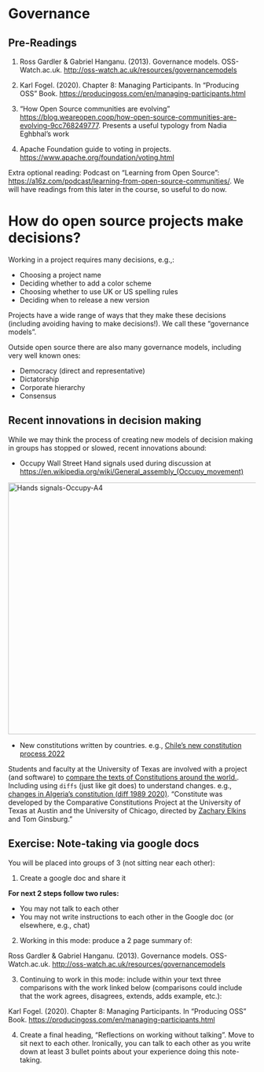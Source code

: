 # Governance {#sec-gov}

<!-- Pre-class prep: -->
<!-- - create google docs numbered by group. (e.g. 21 students 3 groups) -->

## Pre-Readings

1. Ross Gardler & Gabriel Hanganu. (2013). Governance models. OSS-Watch.ac.uk. <http://oss-watch.ac.uk/resources/governancemodels>

2. Karl Fogel. (2020). Chapter 8: Managing Participants. In "Producing OSS" Book. <https://producingoss.com/en/managing-participants.html>

3. "How Open Source communities are evolving" <https://blog.weareopen.coop/how-open-source-communities-are-evolving-9cc768249777>. Presents a useful typology from Nadia Eghbhal's work

4. Apache Foundation guide to voting in projects. <https://www.apache.org/foundation/voting.html>

Extra optional reading: Podcast on "Learning from Open Source": <https://a16z.com/podcast/learning-from-open-source-communities/>.  We will have readings from this later in the course, so useful to do now.

# How do open source projects make decisions? 

Working in a project requires many decisions, e.g.,:

* Choosing a project name
* Deciding whether to add a color scheme
* Choosing whether to use UK or US spelling rules
* Deciding when to release a new version

Projects have a wide range of ways that they make these decisions (including avoiding having to make decisions!). We call these "governance models".

Outside open source there are also many governance models, including very well known ones:

* Democracy (direct and representative)
* Dictatorship
* Corporate hierarchy
* Consensus

## Recent innovations in decision making

While we may think the process of creating new models of decision making in groups has stopped or slowed, recent innovations abound:

* Occupy Wall Street Hand signals used during discussion at <https://en.wikipedia.org/wiki/General_assembly_(Occupy_movement)>

<a title="Ruben de Haas email, CC BY-SA 3.0 &lt;https://creativecommons.org/licenses/by-sa/3.0&gt;, via Wikimedia Commons" href="https://commons.wikimedia.org/wiki/File:Hands_signals-Occupy-A4.svg"><img width="512" alt="Hands signals-Occupy-A4" src="https://upload.wikimedia.org/wikipedia/commons/thumb/6/69/Hands_signals-Occupy-A4.svg/512px-Hands_signals-Occupy-A4.svg.png"></a>

* New constitutions written by countries. e.g., [Chile's new constitution process 2022](https://en.wikipedia.org/wiki/2022_proposed_Political_Constitution_of_the_Republic_of_Chile)

Students and faculty at the University of Texas are involved with a project (and software) to [compare the texts of Constitutions around the world.](https://constituteproject.org/topics?lang=en). Including using `diffs` (just like git does) to understand changes. e.g., [changes in Algeria's constitution (diff 1989 2020)](https://constituteproject.org/constitutions?lang=en&status=in_force&status=is_historic&status=is_draft&compare=Algeria_2016&compare=Algeria_2020). "Constitute was developed by the Comparative Constitutions Project at the University of Texas at Austin and the University of Chicago, directed by [Zachary Elkins](https://liberalarts.utexas.edu/government/faculty/elkinszs) and Tom Ginsburg."



  <!-- "OSS Watch Governance Models", -->
  <!--   "http://oss-watch.ac.uk/resources/governancemodels", -->
  <!--   "Governance", -->
  <!-- "Shah, S. K. (2006). Motivation, governance, and the viability of hybrid forms in open source software development. Management Science, 52(7), 1000–1014.", -->
  <!--   "https://doi.org/10.1287/mnsc.1060.0553", -->
  <!--   "Governance", -->
  <!-- "Chapter 4 \"Social and Political Infrastructure\" from Fogel, Karl (2018) \"Producing OSS: How to Run a Successful Free Software Project\"", -->
  <!--   "https://producingoss.com/en/social-infrastructure.html", -->
  <!--   "Governance", -->
  <!-- "Chapter 8 \"Managing Participants\" from from Fogel, Karl (2018) \"Producing OSS: How to Run a Successful Free Software Project\"", -->
  <!--   "https://producingoss.com/en/managing-participants.html", -->
  <!--   "Governance", -->
  <!-- "Optional (except for Doctoral and aspiring doctoral students) Shaikh, M., & Henfridsson, O. (2017). Governing open source software through coordination processes. Information and Organization, 27(2), 116–135.", -->
  <!--   "https://doi.org/10.1016/j.infoandorg.2017.04.001", -->
  <!--   "Governance", -->

## Exercise: Note-taking via google docs

You will be placed into groups of 3 (not sitting near each other):

1. Create a google doc and share it

**For next 2 steps follow two rules:**

* You may not talk to each other
* You may not write instructions to each other in the Google doc (or elsewhere, e.g., chat)

2. Working in this mode: produce a 2 page summary of:

Ross Gardler & Gabriel Hanganu. (2013). Governance models. OSS-Watch.ac.uk. <http://oss-watch.ac.uk/resources/governancemodels>

3. Continuing to work in this mode: include within your text three comparisons with the work linked below (comparisons could include that the work agrees, disagrees, extends, adds example, etc.):

Karl Fogel. (2020). Chapter 8: Managing Participants. In "Producing OSS" Book. <https://producingoss.com/en/managing-participants.html>

4. Create a final heading, "Reflections on working without talking".  Move to sit next to each other. Ironically, you can talk to each other as you write down at least 3 bullet points about your experience doing this note-taking. 


<!-- ## Voting -->

<!-- https://www.apache.org/foundation/voting.html -->

